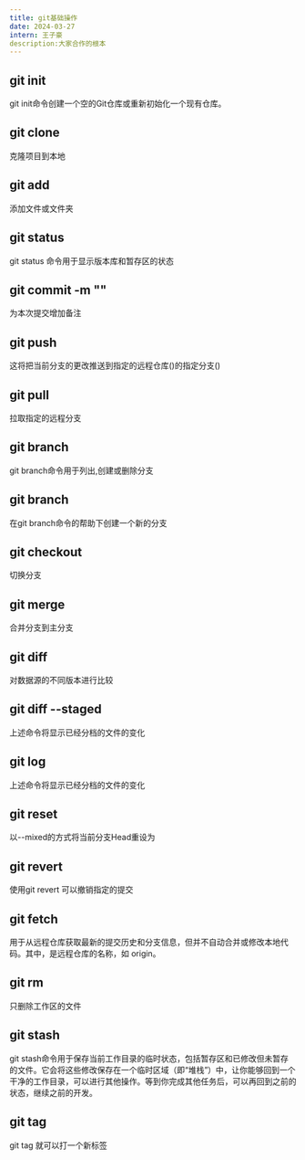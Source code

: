 ```yaml
---
title: git基础操作
date: 2024-03-27
intern: 王子豪
description:大家合作的根本
---
```


## git init
git init命令创建一个空的Git仓库或重新初始化一个现有仓库。 

## git clone <url>
克隆项目到本地

## git add <file>
添加文件或文件夹

## git status
git status 命令用于显示版本库和暂存区的状态

## git commit -m "<message>"
为本次提交增加备注

## git push <remote> <branch>
这将把当前分支的更改推送到指定的远程仓库(<remote>)的指定分支(<branch>)

## git pull <remote> <branch>
拉取指定的远程分支 

## git branch
git branch命令用于列出,创建或删除分支

## git branch <name>
在git branch命令的帮助下创建一个新的分支

## git checkout <branch>
切换分支

## git merge <branch>
合并分支到主分支

## git diff
对数据源的不同版本进行比较

## git diff --staged
上述命令将显示已经分档的文件的变化

## git log
上述命令将显示已经分档的文件的变化

## git reset <commit>
以--mixed的方式将当前分支Head重设为<commit>

## git revert <commit>
使用git revert <commit> 可以撤销指定的提交

## git fetch <remote>
用于从远程仓库获取最新的提交历史和分支信息，但并不自动合并或修改本地代码。其中，<remote>是远程仓库的名称，如 origin。

## git rm <file>
只删除工作区的文件

## git stash
git stash命令用于保存当前工作目录的临时状态，包括暂存区和已修改但未暂存的文件。它会将这些修改保存在一个临时区域（即“堆栈”）中，让你能够回到一个干净的工作目录，可以进行其他操作。等到你完成其他任务后，可以再回到之前的状态，继续之前的开发。

## git tag <name>
 git tag <name>就可以打一个新标签